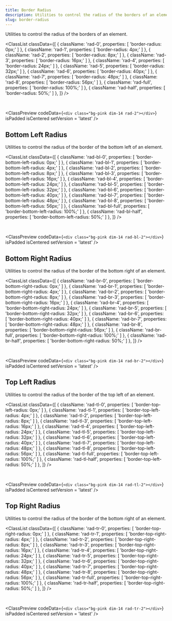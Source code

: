 ```yaml
---
title: Border Radius
description: Utilities to control the radius of the borders of an element.
slug: border-radius
---
```



Utilities to control the radius of the borders of an element.

<ClassList
  classData={[
    {
      className: 'rad-0',
      properties: [
        'border-radius: 0px;'
      ]
    },
    {
      className: 'rad-1',
      properties: [
        'border-radius: 4px;'
      ]
    },
    {
      className: 'rad-2',
      properties: [
        'border-radius: 8px;'
      ]
    },
    {
      className: 'rad-3',
      properties: [
        'border-radius: 16px;'
      ]
    },
    {
      className: 'rad-4',
      properties: [
        'border-radius: 24px;'
      ]
    },
    {
      className: 'rad-5',
      properties: [
        'border-radius: 32px;'
      ]
    },
    {
      className: 'rad-6',
      properties: [
        'border-radius: 40px;'
      ]
    },
    {
      className: 'rad-7',
      properties: [
        'border-radius: 48px;'
      ]
    },
    {
      className: 'rad-8',
      properties: [
        'border-radius: 56px;'
      ]
    },
    {
      className: 'rad-full',
      properties: [
        'border-radius: 100%;'
      ]
    },
    {
      className: 'rad-half',
      properties: [
        'border-radius: 50%;'
      ]
    },
  ]}
/>

<br />

<ClassPreview
  codeData={`<div class="bg-pink dim-14 rad-2"></div>`}
  isPadded
  isCentered
  setVersion = 'latest'
/>

## Bottom Left Radius

Utilities to control the radius of the border of the bottom left of an element.

<ClassList
  classData={[
    {
      className: 'rad-bl-0',
      properties: [
        'border-bottom-left-radius: 0px;'
      ]
    },
    {
      className: 'rad-bl-1',
      properties: [
        'border-bottom-left-radius: 4px;'
      ]
    },
    {
      className: 'rad-bl-2',
      properties: [
        'border-bottom-left-radius: 8px;'
      ]
    },
    {
      className: 'rad-bl-3',
      properties: [
        'border-bottom-left-radius: 16px;'
      ]
    },
    {
      className: 'rad-bl-4',
      properties: [
        'border-bottom-left-radius: 24px;'
      ]
    },
    {
      className: 'rad-bl-5',
      properties: [
        'border-bottom-left-radius: 32px;'
      ]
    },
    {
      className: 'rad-bl-6',
      properties: [
        'border-bottom-left-radius: 40px;'
      ]
    },
    {
      className: 'rad-bl-7',
      properties: [
        'border-bottom-left-radius: 48px;'
      ]
    },
    {
      className: 'rad-bl-8',
      properties: [
        'border-bottom-left-radius: 56px;'
      ]
    },
    {
      className: 'rad-bl-full',
      properties: [
        'border-bottom-left-radius: 100%;'
      ]
    },
    {
      className: 'rad-bl-half',
      properties: [
        'border-bottom-left-radius: 50%;'
      ]
    },
  ]}
/>

<br />

<ClassPreview
  codeData={`<div class="bg-pink dim-14 rad-bl-2"></div>`}
  isPadded
  isCentered
  setVersion = 'latest'
/>

## Bottom Right Radius

Utilities to control the radius of the border of the bottom right of an element.

<ClassList
  classData={[
    {
      className: 'rad-br-0',
      properties: [
        'border-bottom-right-radius: 0px;'
      ]
    },
    {
      className: 'rad-br-1',
      properties: [
        'border-bottom-right-radius: 4px;'
      ]
    },
    {
      className: 'rad-br-2',
      properties: [
        'border-bottom-right-radius: 8px;'
      ]
    },
    {
      className: 'rad-br-3',
      properties: [
        'border-bottom-right-radius: 16px;'
      ]
    },
    {
      className: 'rad-br-4',
      properties: [
        'border-bottom-right-radius: 24px;'
      ]
    },
    {
      className: 'rad-br-5',
      properties: [
        'border-bottom-right-radius: 32px;'
      ]
    },
    {
      className: 'rad-br-6',
      properties: [
        'border-bottom-right-radius: 40px;'
      ]
    },
    {
      className: 'rad-br-7',
      properties: [
        'border-bottom-right-radius: 48px;'
      ]
    },
    {
      className: 'rad-br-8',
      properties: [
        'border-bottom-right-radius: 56px;'
      ]
    },
    {
      className: 'rad-br-full',
      properties: [
        'border-bottom-right-radius: 100%;'
      ]
    },
    {
      className: 'rad-br-half',
      properties: [
        'border-bottom-right-radius: 50%;'
      ]
    },
  ]}
/>

<br />

<ClassPreview
  codeData={`<div class="bg-pink dim-14 rad-br-2"></div>`}
  isPadded
  isCentered
  setVersion = 'latest'
/>

## Top Left Radius

Utilities to control the radius of the border of the top left of an element.

<ClassList
  classData={[
    {
      className: 'rad-tl-0',
      properties: [
        'border-top-left-radius: 0px;'
      ]
    },
    {
      className: 'rad-tl-1',
      properties: [
        'border-top-left-radius: 4px;'
      ]
    },
    {
      className: 'rad-tl-2',
      properties: [
        'border-top-left-radius: 8px;'
      ]
    },
    {
      className: 'rad-tl-3',
      properties: [
        'border-top-left-radius: 16px;'
      ]
    },
    {
      className: 'rad-tl-4',
      properties: [
        'border-top-left-radius: 24px;'
      ]
    },
    {
      className: 'rad-tl-5',
      properties: [
        'border-top-left-radius: 32px;'
      ]
    },
    {
      className: 'rad-tl-6',
      properties: [
        'border-top-left-radius: 40px;'
      ]
    },
    {
      className: 'rad-tl-7',
      properties: [
        'border-top-left-radius: 48px;'
      ]
    },
    {
      className: 'rad-tl-8',
      properties: [
        'border-top-left-radius: 56px;'
      ]
    },
    {
      className: 'rad-tl-full',
      properties: [
        'border-top-left-radius: 100%;'
      ]
    },
    {
      className: 'rad-tl-half',
      properties: [
        'border-top-left-radius: 50%;'
      ]
    },
  ]}
/>

<br />

<ClassPreview
  codeData={`<div class="bg-pink dim-14 rad-tl-2"></div>`}
  isPadded
  isCentered
  setVersion = 'latest'
/>

## Top Right Radius

Utilities to control the radius of the border of the bottom right of an element.

<ClassList
  classData={[
    {
      className: 'rad-tr-0',
      properties: [
        'border-top-right-radius: 0px;'
      ]
    },
    {
      className: 'rad-tr-1',
      properties: [
        'border-top-right-radius: 4px;'
      ]
    },
    {
      className: 'rad-tr-2',
      properties: [
        'border-top-right-radius: 8px;'
      ]
    },
    {
      className: 'rad-tr-3',
      properties: [
        'border-top-right-radius: 16px;'
      ]
    },
    {
      className: 'rad-tr-4',
      properties: [
        'border-top-right-radius: 24px;'
      ]
    },
    {
      className: 'rad-tr-5',
      properties: [
        'border-top-right-radius: 32px;'
      ]
    },
    {
      className: 'rad-tr-6',
      properties: [
        'border-top-right-radius: 40px;'
      ]
    },
    {
      className: 'rad-tr-7',
      properties: [
        'border-top-right-radius: 48px;'
      ]
    },
    {
      className: 'rad-tr-8',
      properties: [
        'border-top-right-radius: 56px;'
      ]
    },
    {
      className: 'rad-tr-full',
      properties: [
        'border-top-right-radius: 100%;'
      ]
    },
    {
      className: 'rad-tr-half',
      properties: [
        'border-top-right-radius: 50%;'
      ]
    },
  ]}
/>

<br />

<ClassPreview
  codeData={`<div class="bg-pink dim-14 rad-tr-2"></div>`}
  isPadded
  isCentered
  setVersion = 'latest'
/>